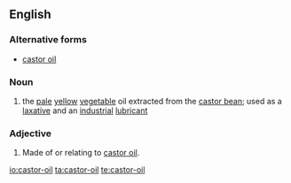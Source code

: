 ==English==

===Alternative forms===
* [[castor oil]]

===Noun===
{{wikipedia}}
{{en-noun|head=[[castor]]-[[oil]]}}
# the [[pale]] [[yellow]] [[vegetable]] oil extracted from the [[castor bean]]; used as a [[laxative]] and an [[industrial]] [[lubricant]]

===Adjective===
{{en-adj|-}}
# Made of or relating to [[castor oil]].

[[io:castor-oil]]
[[ta:castor-oil]]
[[te:castor-oil]]